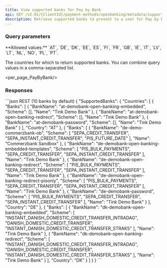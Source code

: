 ```yaml
---
title: View supported banks for Pay by Bank
api: GET /v2.01/{ClientId}/payment-methods/openbanking/metadata/supported-banks
description: Retrieve supported banks to present to a user for Pay by Bank pay-ins
---
```




### Query parameters

<ParamField query="CountryCodes" type="string">
**Allowed values:** `AT`, `DE`, `DK`, `EE`, `ES`, `FI`, `FR`, `GB`, `IE`, `IT`, `LV`, `LT`, `NL`, `NO`, `PL`, `PT`.

The countries for which to return supported banks. You can combine query values in a comma-separated list.
</ParamField>

<per_page_PayByBank/>
<page/>


### Responses



<RequestExample>
<RestGetNoBody/>
</RequestExample>

<ResponseExample>
```json REST (10 banks by default)
{
    "SupportedBanks": {
        "Countries": [
            {
                "Banks": [
                    {
                        "BankName": "at-demobank-open-banking-embedded",
                        "Scheme": [],
                        "Name": "Tink Demo Bank"
                    },
                    {
                        "BankName": "at-demobank-open-banking-redirect",
                        "Scheme": [],
                        "Name": "Tink Demo Bank"
                    },
                    {
                        "BankName": "at-demobank-password",
                        "Scheme": [],
                        "Name": "Tink Demo Bank"
                    }
                ],
                "Country": "AT"
            },
            {
                "Banks": [
                    {
                        "BankName": "de-demo-commerzbank-ob",
                        "Scheme": [
                            "SEPA_CREDIT_TRANSFER",
                            "SEPA_INSTANT_CREDIT_TRANSFER",
                            "PIS_FUTURE_DATE"
                        ],
                        "Name": "Commerzbank Sandbox"
                    },
                    {
                        "BankName": "de-demobank-open-banking-embedded-templates",
                        "Scheme": [
                            "PIS_BULK_PAYMENTS",
                            "SEPA_CREDIT_TRANSFER",
                            "SEPA_INSTANT_CREDIT_TRANSFER"
                        ],
                        "Name": "Tink Demo Bank"
                    },
                    {
                        "BankName": "de-demobank-open-banking-redirect",
                        "Scheme": [
                            "PIS_BULK_PAYMENTS",
                            "SEPA_CREDIT_TRANSFER",
                            "SEPA_INSTANT_CREDIT_TRANSFER"
                        ],
                        "Name": "Tink Demo Bank"
                    },
                    {
                        "BankName": "de-demobank-open-banking-redirect-pisonly",
                        "Scheme": [
                            "PIS_BULK_PAYMENTS",
                            "SEPA_CREDIT_TRANSFER",
                            "SEPA_INSTANT_CREDIT_TRANSFER"
                        ],
                        "Name": "Tink Demo Bank"
                    },
                    {
                        "BankName": "de-demobank-password",
                        "Scheme": [
                            "PIS_BULK_PAYMENTS",
                            "SEPA_CREDIT_TRANSFER",
                            "SEPA_INSTANT_CREDIT_TRANSFER"
                        ],
                        "Name": "Tink Demo Bank"
                    }
                ],
                "Country": "DE"
            },
            {
                "Banks": [
                    {
                        "BankName": "dk-demobank-open-banking-embedded",
                        "Scheme": [
                            "INSTANT_DANISH_DOMESTIC_CREDIT_TRANSFER_INTRADAG",
                            "DANISH_DOMESTIC_CREDIT_TRANSFER",
                            "INSTANT_DANISH_DOMESTIC_CREDIT_TRANSFER_STRAKS"
                        ],
                        "Name": "Tink Demo Bank"
                    },
                    {
                        "BankName": "dk-demobank-open-banking-redirect",
                        "Scheme": [
                            "INSTANT_DANISH_DOMESTIC_CREDIT_TRANSFER_INTRADAG",
                            "DANISH_DOMESTIC_CREDIT_TRANSFER",
                            "INSTANT_DANISH_DOMESTIC_CREDIT_TRANSFER_STRAKS"
                        ],
                        "Name": "Tink Demo Bank"
                    }
                ],
                "Country": "DK"
            }
        ]
    }
}
```
</ResponseExample>


